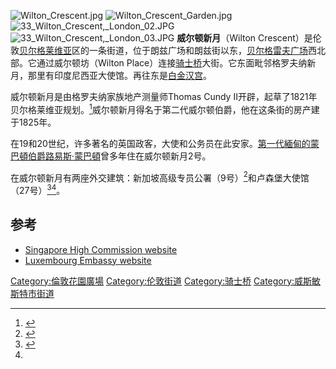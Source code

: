 [[File:Wilton_Crescent.jpg|thumb]]
[[File:Wilton_Crescent_Garden.jpg|thumb]]
[[File:33_Wilton_Crescent,_London_02.JPG|thumb]]
[[File:33_Wilton_Crescent,_London_03.JPG|thumb]]
'''威尔顿新月'''（Wilton Crescent）是伦敦[[贝尔格莱维亚|贝尔格莱维亚]]区的一条街道，位于朗兹广场和朗兹街以东，[[贝尔格雷夫广场|贝尔格雷夫广场]]西北部。它通过威尔顿坊（Wilton Place）连接[[骑士桥|骑士桥]]大街。它东面毗邻格罗夫纳新月，那里有印度尼西亚大使馆。再往东是[[白金汉宫|白金汉宫]]。

威尔顿新月是由格罗夫纳家族地产测量师Thomas Cundy II开辟，起草了1821年贝尔格莱维亚规划。<ref>{{cite web |url=http://www.opensquares.org/detail/Wilton.html |title=Opensquares.org |publisher=Opensquares.org |date= |accessdate=21 August 2014 |deadurl=yes |archiveurl=https://web.archive.org/web/20140822053711/http://www.opensquares.org/detail/Wilton.html |archivedate=2014年8月22日 |df= }}</ref>威尔顿新月得名于第二代威尔顿伯爵，他在这条街的房产建于1825年。

在19和20世纪，许多著名的英国政客，大使和公务员在此安家。[[第一代緬甸的蒙巴頓伯爵路易斯·蒙巴頓|第一代緬甸的蒙巴頓伯爵路易斯·蒙巴頓]]曾多年住在威尔顿新月2号。

在威尔顿新月有两座外交建筑：新加坡高级专员公署（9号）<ref name="#1">{{cite news | url= https://www.gov.uk/government/uploads/system/uploads/attachment_data/file/263519/LDL_December_2013.pdf | title= The London Diplomatic List | date= 14 December 2013 | accessdate= 2016-03-05 | archive-date= 2013-12-11 | archive-url= https://web.archive.org/web/20131211155353/https://www.gov.uk/government/uploads/system/uploads/attachment_data/file/263519/LDL_December_2013.pdf | dead-url= no }}</ref>和卢森堡大使馆（27号）<ref>{{cite web | url=http://www.allinlondon.co.uk/directory/1264/4095.php | title=Luxembourg Embassy In London | publisher=allinlondon.co.uk | accessdate=6 May 2013 | archive-date=2016-07-04 | archive-url=https://web.archive.org/web/20160704152040/http://www.allinlondon.co.uk/directory/1264/4095.php | dead-url=no }}</ref><ref name="#1"/>。

==参考==
{{reflist}}
*[http://www.mfa.gov.sg/content/mfa/overseasmission/london.html Singapore High Commission website] {{Wayback|url=http://www.mfa.gov.sg/content/mfa/overseasmission/london.html |date=20180726231519 }}
*[http://londres.mae.lu/en Luxembourg Embassy website] {{Wayback|url=http://londres.mae.lu/en |date=20200128042801 }}
{{coord|51|30|02|N|0|09|20|W|type:landmark_region:GB|display=title}}
[[Category:倫敦花園廣場|Category:倫敦花園廣場]]
[[Category:伦敦街道|Category:伦敦街道]]
[[Category:骑士桥|Category:骑士桥]]
[[Category:威斯敏斯特市街道|Category:威斯敏斯特市街道]]